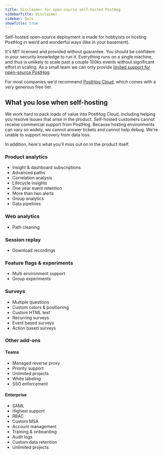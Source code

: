 ```yaml
---
title: Disclaimer for open-source self-hosted PostHog
sidebarTitle: Disclaimer
sidebar: Docs
showTitle: true
---
```


Self-hosted open-source deployment is made for hobbyists or hosting PostHog in weird and wonderful ways (like in your basement).

It's MIT licensed and provided without guarantee. You should be confident in your security knowledge to run it. Everything runs on a single machine, and thus is unlikely to scale past a couple 100ks events without significant effort in scaling. As a small team we can only provide [limited support for open-source PostHog](/docs/self-host/open-source/support).

For most companies we'd recommend [PostHog Cloud](/docs/getting-started/cloud), which comes with a very generous free tier.

## What you lose when self-hosting

We work hard to pack loads of value into PostHog Cloud, including helping you resolve issues that arise in the product. Self-hosted customers cannot receive commercial support from PostHog. Because hosting environments can vary so widely, we cannot answer tickets and cannot help debug. We're unable to support recovery from data loss.

In addition, here's what you'll miss out on in the product itself.

### Product analytics

- Insight & dashboard subscriptions  
- Advanced paths  
- Correlation analysis  
- Lifecycle insights  
- One year event retention  
- More than two alerts  
- Group analytics  
- Data pipelines

### Web analytics

- Path cleaning

### Session replay

- Download recordings

### Feature flags & experiments

- Multi environment support  
- Group experiments 

### Surveys

- Multiple questions  
- Custom colors & positioning  
- Custom HTML text  
- Recurring surveys  
- Event based surveys  
- Action based surveys  

### Other add-ons

#### Teams

- Managed reverse proxy
- Priority support
- Unlimited projects
- White labeling
- SSO enforcement

#### Enterprise

- SAML
- Highest support
- RBAC
- Custom MSA
- Account management
- Training & onboarding
- Audit logs
- Custom data retention
- Unlimited projects
